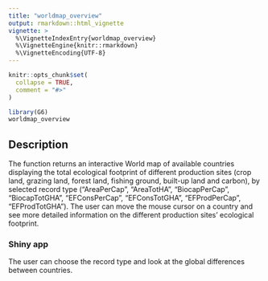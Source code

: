 ```yaml
---
title: "worldmap_overview"
output: rmarkdown::html_vignette
vignette: >
  %\VignetteIndexEntry{worldmap_overview}
  %\VignetteEngine{knitr::rmarkdown}
  %\VignetteEncoding{UTF-8}
---
```


```r
knitr::opts_chunk$set(
  collapse = TRUE,
  comment = "#>"
)
```

```r
library(G6)
worldmap_overview
```

## Description

The function returns an interactive World map of available countries displaying the total ecological footprint of different production sites (crop land, grazing land, forest land, fishing ground, built-up land and carbon), by selected record type ("AreaPerCap", "AreaTotHA", "BiocapPerCap", "BiocapTotGHA", "EFConsPerCap", "EFConsTotGHA", "EFProdPerCap", "EFProdTotGHA"). The user can move the mouse cursor on a country and see more detailed information on the different production sites' ecological footprint.

### Shiny app

The user can choose the record type and look at the global differences between countries. 

